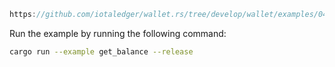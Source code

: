 
<DotEnvWarning />

```rust reference
https://github.com/iotaledger/wallet.rs/tree/develop/wallet/examples/04_get_balance.rs
```

Run the example by running the following command:

```bash
cargo run --example get_balance --release
```